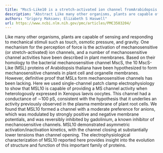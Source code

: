 ```yaml
---
title: "MscS-Like10 is a stretch-activated ion channel fromArabidopsis thalianawith a preference for anions"
description: "Abstract Like many other organisms, plants are capable of sensing and responding to mechanical stimuli such as touch, osmotic pressure, and gravity. One mechanism for the perception of force is the ac..."
authors: "Grigory Maksaev; Elizabeth S Haswell"
url: https://www.ncbi.nlm.nih.gov/pmc/articles/PMC3503204/
---
```


Like many other organisms, plants are capable of sensing and responding to mechanical stimuli such as touch, osmotic pressure, and gravity. One mechanism for the perception of force is the activation of mechanosensitive (or stretch-activated) ion channels, and a number of mechanosensitive channel activities have been described in plant membranes. Based on their homology to the bacterial mechanosensitive channel MscS, the 10 MscS-Like (MSL) proteins of Arabidopsis thaliana have been hypothesized to form mechanosensitive channels in plant cell and organelle membranes. However, definitive proof that MSLs form mechanosensitive channels has been lacking. Here we used single-channel patch clamp electrophysiology to show that MSL10 is capable of providing a MS channel activity when heterologously expressed in Xenopus laevis oocytes. This channel had a conductance of ∼100 pS, consistent with the hypothesis that it underlies an activity previously observed in the plasma membrane of plant root cells. We found that MSL10 formed a channel with a moderate preference for anions, which was modulated by strongly positive and negative membrane potentials, and was reversibly inhibited by gadolinium, a known inhibitor of mechanosensitive channels. MSL10 demonstrated asymmetric activation/inactivation kinetics, with the channel closing at substantially lower tensions than channel opening. The electrophysiological characterization of MSL10 reported here provides insight into the evolution of structure and function of this important family of proteins.
